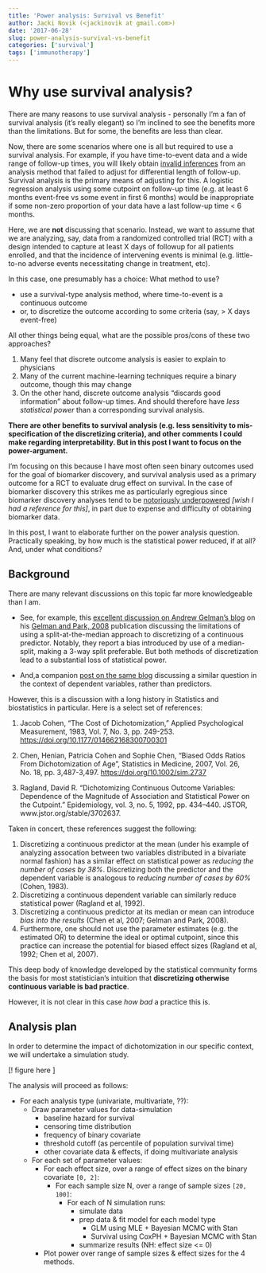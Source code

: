 ```yaml
---
title: 'Power analysis: Survival vs Benefit'
author: Jacki Novik (<jackinovik at gmail.com>)
date: '2017-06-28'
slug: power-analysis-survival-vs-benefit
categories: ['survival']
tags: ['immunotherapy']
---
```


# Why use survival analysis?

There are many reasons to use survival analysis - personally I'm a fan of survival analysis (it's really elegant) so I'm inclined to see the benefits more than the limitations. But for some, the benefits are less than clear.

Now, there are some scenarios where one is all but required to use a survival analysis. For example, if you have time-to-event data and a wide range of follow-up times, you will likely obtain [invalid inferences]() from an analysis method that failed to adjust for differential length of follow-up. Survival analysis is the primary means of adjusting for this. A logistic regression analysis using some cutpoint on follow-up time (e.g. at least 6 months event-free vs some event in first 6 months) would be inappropriate if some non-zero proportion of your data have a last follow-up time < 6 months.

Here, we are **not** discussing that scenario. Instead, we want to assume that we are analyzing, say, data from a randomized controlled trial (RCT) with a design intended to capture at least X days of followup for all patients enrolled, and that the incidence of intervening events is minimal (e.g. little-to-no adverse events necessitating change in treatment, etc).

In this case, one presumably has a choice: What method to use?

- use a survival-type analysis method, where time-to-event is a continuous outcome
- or, to discretize the outcome according to some criteria (say, > X days event-free)

All other things being equal, what are the possible pros/cons of these two approaches? 

1. Many feel that discrete outcome analysis is easier to explain to physicians
2. Many of the current machine-learning techniques require a binary outcome, though this may change
3. On the other hand, discrete outcome analysis "discards good information" about follow-up times. And should therefore have *less statistical power* than a corresponding survival analysis.

**There are other benefits to survival analysis (e.g. less sensitivity to mis-specification of the discretizing criteria), and other comments I could make regarding interpretability. But in this post I want to focus on the power-argument.**

I'm focusing on this because I have most often seen binary outcomes used for the goal of biomarker discovery, and survival analysis used as a primary outcome for a RCT to evaluate drug effect on survival. In the case of biomarker discovery this strikes me as particularly egregious since biomarker discovery analyses tend to be [notoriously underpowered]() *[wish I had a reference for this]*, in part due to expense and difficulty of obtaining biomarker data.

In this post, I want to elaborate further on the power analysis question. Practically speaking, by how much is the statistical power reduced, if at all? And, under what conditions?

## Background

There are many relevant discussions on this topic far more knowledgeable than I am. 

* See, for example, this [excellent discussion on Andrew Gelman's blog](http://andrewgelman.com/2015/11/25/gary-mcclelland-agrees-with-me-that-dichotomizing-continuous-variable-is-a-bad-idea-he-also-thinks-my-suggestion-of-dividing-a-variable-into-3-parts-is-also-a-mistake/) on his [Gelman and Park, 2008](http://www.stat.columbia.edu/~gelman/research/published/thirds5.pdf) publication discussing the limitations of using a split-at-the-median approach to discretizing of a continuous predictor. Notably, they report a bias introduced by use of a median-split, making a 3-way split preferable. But both methods of discretization lead to a substantial loss of statistical power. 

* And,a companion [post on the same blog](http://andrewgelman.com/2014/02/26/econometrics-political-science-epidemiology-etc-dont-model-probability-discrete-outcome-model-underlying-continuous-variable/) discussing a similar question in the context of dependent variables, rather than predictors.

However, this is a discussion with a long history in Statistics and biostatistics in particular. Here is a select set of references:

1. Jacob Cohen, "The Cost of Dichotomization," Applied Psychological Measurement, 1983, Vol. 7, No. 3, pp. 249-253. [https://doi.org/10.1177/014662168300700301](https://doi.org/10.1177/014662168300700301)

2. Chen, Henian, Patricia Cohen and Sophie Chen, "Biased Odds Ratios From Dichotomization of Age", Statistics in Medicine, 2007, Vol. 26, No. 18, pp. 3,487-3,497. [https://doi.org/10.1002/sim.2737](https://doi.org/10.1002/sim.2737)

3. Ragland, David R. “Dichotomizing Continuous Outcome Variables: Dependence of the Magnitude of Association and Statistical Power on the Cutpoint.” Epidemiology, vol. 3, no. 5, 1992, pp. 434–440. JSTOR, www.jstor.org/stable/3702637.

Taken in concert, these references suggest the following:

1. Discretizing a continuous predictor at the mean (under his example of analyzing assocation between two variables distributed in a bivariate normal fashion) has a similar effect on statistical power as _reducing the number of cases by 38%_. Discretizing both the predictor and the dependent variable is analogous to _reducing number of cases by 60%_ (Cohen, 1983).
2. Discretizing a continuous dependent variable can similarly reduce statistical power (Ragland et al, 1992).
3. Discretizing a continuous predictor at its median or mean can introduce _bias into the results_ (Chen et al, 2007; Gelman and Park, 2008).
4. Furthermore, one should not use the parameter estimates (e.g. the estimated OR) to determine the ideal or optimal cutpoint, since this practice can increase the potential for biased effect sizes (Ragland et al, 1992; Chen et al, 2007).

This deep body of knowledge developed by the statistical community forms the basis for most statistician's intuition that **discretizing otherwise continuous variable is bad practice**. 

However, it is not clear in this case _how bad_ a practice this is.

## Analysis plan

In order to determine the impact of dichotomization in our specific context, we will undertake a simulation study.

[! figure here ]

The analysis will proceed as follows:

- For each analysis type (univariate, multivariate, ??):
  - Draw parameter values for data-simulation
    - baseline hazard for survival
    - censoring time distribution
    - frequency of binary covariate
    - threshold cutoff (as percentile of population survival time)
    - other covariate data & effects, if doing multivariate analysis
  - For each set of parameter values:
    - For each effect size, over a range of effect sizes on the binary covariate `[0, 2]`:
      - For each sample size N, over a range of sample sizes `[20, 100]`:
        - For each of N simulation runs:
          - simulate data
          - prep data & fit model for each model type
            - GLM using MLE + Bayesian MCMC with Stan
            - Survival using CoxPH + Bayesian MCMC with Stan
          - summarize results (NH: effect size <= 0)
    - Plot power over range of sample sizes & effect sizes for the 4 methods.


